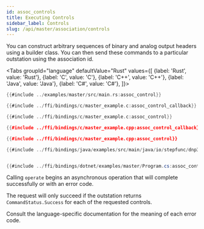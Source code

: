 ```yaml
---
id: assoc_controls
title: Executing Controls
sidebar_label: Controls
slug: /api/master/association/controls
---
```



You can construct arbitrary sequences of binary and analog output headers using a builder class. You can then send these commands to a particular outstation using the association id.


<Tabs
groupId="language"
defaultValue="Rust"
values={[
{label: 'Rust', value: 'Rust'},
{label: 'C', value: 'C'},
{label: 'C++', value: 'C++'},
{label: 'Java', value: 'Java'},
{label: 'C#', value: 'C#'},
]}>
<TabItem value="Rust">

```rust
{{#include ../examples/master/src/main.rs:assoc_control}}
```

</TabItem>
<TabItem value="C">

```c
{{#include ../ffi/bindings/c/master_example.c:assoc_control_callback}}

{{#include ../ffi/bindings/c/master_example.c:assoc_control}}
```

</TabItem>
<TabItem value="C++">

```cpp
{{#include ../ffi/bindings/c/master_example.cpp:assoc_control_callback}}

{{#include ../ffi/bindings/c/master_example.cpp:assoc_control}}
```

</TabItem>
<TabItem value="Java">

```java
{{#include ../ffi/bindings/java/examples/src/main/java/io/stepfunc/dnp3/examples/MasterExample.java:assoc_control}}
```

</TabItem>
<TabItem value="C#">

```csharp

{{#include ../ffi/bindings/dotnet/examples/master/Program.cs:assoc_control}}
```

</TabItem>
</Tabs>

Calling `operate` begins an asynchronous operation that will complete successfully or with an error code.

The request will only succeed if the outstation returns `CommandStatus.Success` for each of the requested controls.

Consult the language-specific documentation for the meaning of each error code.